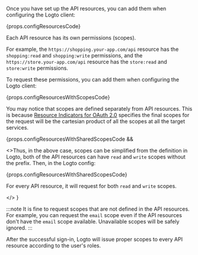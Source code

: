 Once you have set up the API resources, you can add them when configuring the Logto client:

{props.configResourcesCode}

Each API resource has its own permissions (scopes).

For example, the `https://shopping.your-app.com/api` resource has the `shopping:read` and `shopping:write` permissions, and the `https://store.your-app.com/api` resource has the `store:read` and `store:write` permissions.

To request these permissions, you can add them when configuring the Logto client:

{props.configResourcesWithScopesCode}

You may notice that scopes are defined separately from API resources. This is because [Resource Indicators for OAuth 2.0](https://www.rfc-editor.org/rfc/rfc8707.html) specifies the final scopes for the request will be the cartesian product of all the scopes at all the target services.

{props.configResourcesWithSharedScopesCode &&

<>Thus, in the above case, scopes can be simplified from the definition in Logto, both of the API resources can have `read` and `write` scopes without the prefix. Then, in the Logto config:

{props.configResourcesWithSharedScopesCode}

For every API resource, it will request for both `read` and `write` scopes.

</>
}

:::note
It is fine to request scopes that are not defined in the API resources. For example, you can request the `email` scope even if the API resources don't have the `email` scope available. Unavailable scopes will be safely ignored.
:::

After the successful sign-in, Logto will issue proper scopes to every API resource according to the user's roles.
